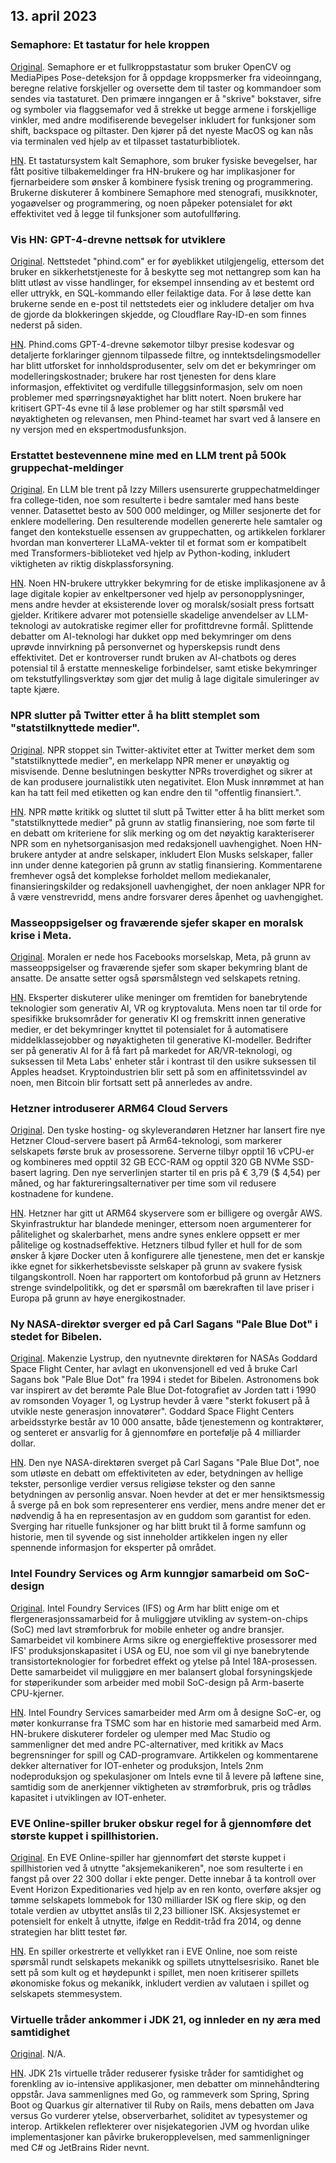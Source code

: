 

<CallToAction />

<Steps>

## 13. april 2023

### Semaphore: Et tastatur for hele kroppen

[Original](https://github.com/everythingishacked/Semaphore).
Semaphore er et fullkroppstastatur som bruker OpenCV og MediaPipes Pose-deteksjon for å oppdage kroppsmerker fra videoinngang, beregne relative forskjeller og oversette dem til taster og kommandoer som sendes via tastaturet. Den primære inngangen er å "skrive" bokstaver, sifre og symboler via flaggsemafor ved å strekke ut begge armene i forskjellige vinkler, med andre modifiserende bevegelser inkludert for funksjoner som shift, backspace og piltaster. Den kjører på det nyeste MacOS og kan nås via terminalen ved hjelp av et tilpasset tastaturbibliotek.

[HN](http://news.ycombinator.com/item?id=35536550).
Et tastatursystem kalt Semaphore, som bruker fysiske bevegelser, har fått positive tilbakemeldinger fra HN-brukere og har implikasjoner for fjernarbeidere som ønsker å kombinere fysisk trening og programmering. Brukerne diskuterer å kombinere Semaphore med stenografi, musikknoter, yogaøvelser og programmering, og noen påpeker potensialet for økt effektivitet ved å legge til funksjoner som autofullføring.

### Vis HN: GPT-4-drevne nettsøk for utviklere

[Original](https://www.phind.com).
Nettstedet "phind.com" er for øyeblikket utilgjengelig, ettersom det bruker en sikkerhetstjeneste for å beskytte seg mot nettangrep som kan ha blitt utløst av visse handlinger, for eksempel innsending av et bestemt ord eller uttrykk, en SQL-kommando eller feilaktige data. For å løse dette kan brukerne sende en e-post til nettstedets eier og inkludere detaljer om hva de gjorde da blokkeringen skjedde, og Cloudflare Ray-ID-en som finnes nederst på siden.

[HN](http://news.ycombinator.com/item?id=35543668).
Phind.coms GPT-4-drevne søkemotor tilbyr presise kodesvar og detaljerte forklaringer gjennom tilpassede filtre, og inntektsdelingsmodeller har blitt utforsket for innholdsprodusenter, selv om det er bekymringer om modelleringskostnader; brukere har rost tjenesten for dens klare informasjon, effektivitet og verdifulle tilleggsinformasjon, selv om noen problemer med spørringsnøyaktighet har blitt notert. Noen brukere har kritisert GPT-4s evne til å løse problemer og har stilt spørsmål ved nøyaktigheten og relevansen, men Phind-teamet har svart ved å lansere en ny versjon med en ekspertmodusfunksjon.

### Erstattet bestevennene mine med en LLM trent på 500k gruppechat-meldinger

[Original](https://www.izzy.co/blogs/robo-boys.html).
En LLM ble trent på Izzy Millers usensurerte gruppechatmeldinger fra college-tiden, noe som resulterte i bedre samtaler med hans beste venner. Datasettet besto av 500 000 meldinger, og Miller sesjonerte det for enklere modellering. Den resulterende modellen genererte hele samtaler og fanget den kontekstuelle essensen av gruppechatten, og artikkelen forklarer hvordan man konverterer LLaMA-vekter til et format som er kompatibelt med Transformers-biblioteket ved hjelp av Python-koding, inkludert viktigheten av riktig diskplassforsyning.

[HN](http://news.ycombinator.com/item?id=35540154).
Noen HN-brukere uttrykker bekymring for de etiske implikasjonene av å lage digitale kopier av enkeltpersoner ved hjelp av personopplysninger, mens andre hevder at eksisterende lover og moralsk/sosialt press fortsatt gjelder. Kritikere advarer mot potensielle skadelige anvendelser av LLM-teknologi av autokratiske regimer eller for profittdrevne formål. Splittende debatter om AI-teknologi har dukket opp med bekymringer om dens uprøvde innvirkning på personvernet og hyperskepsis rundt dens effektivitet. Det er kontroverser rundt bruken av AI-chatbots og deres potensial til å erstatte menneskelige forbindelser, samt etiske bekymringer om tekstutfyllingsverktøy som gjør det mulig å lage digitale simuleringer av tapte kjære.

### NPR slutter på Twitter etter å ha blitt stemplet som "statstilknyttede medier".

[Original](https://www.wbur.org/npr/1169269161/npr-leaves-twitter-government-funded-media-label).
NPR stoppet sin Twitter-aktivitet etter at Twitter merket dem som "statstilknyttede medier", en merkelapp NPR mener er unøyaktig og misvisende. Denne beslutningen beskytter NPRs troverdighet og sikrer at de kan produsere journalistikk uten negativitet. Elon Musk innrømmet at han kan ha tatt feil med etiketten og kan endre den til "offentlig finansiert.".

[HN](http://news.ycombinator.com/item?id=35539280).
NPR møtte kritikk og sluttet til slutt på Twitter etter å ha blitt merket som "statstilknyttede medier" på grunn av statlig finansiering, noe som førte til en debatt om kriteriene for slik merking og om det nøyaktig karakteriserer NPR som en nyhetsorganisasjon med redaksjonell uavhengighet. Noen HN-brukere antyder at andre selskaper, inkludert Elon Musks selskaper, faller inn under denne kategorien på grunn av statlig finansiering. Kommentarene fremhever også det komplekse forholdet mellom mediekanaler, finansieringskilder og redaksjonell uavhengighet, der noen anklager NPR for å være venstrevridd, mens andre forsvarer deres åpenhet og uavhengighet.

### Masseoppsigelser og fraværende sjefer skaper en moralsk krise i Meta.

[Original](https://www.nytimes.com/2023/04/12/technology/meta-layoffs-employees-management.html).
Moralen er nede hos Facebooks morselskap, Meta, på grunn av masseoppsigelser og fraværende sjefer som skaper bekymring blant de ansatte. De ansatte setter også spørsmålstegn ved selskapets retning.

[HN](http://news.ycombinator.com/item?id=35537813).
Eksperter diskuterer ulike meninger om fremtiden for banebrytende teknologier som generativ AI, VR og kryptovaluta. Mens noen tar til orde for spesifikke bruksområder for generativ KI og fremskritt innen generative medier, er det bekymringer knyttet til potensialet for å automatisere middelklassejobber og nøyaktigheten til generative KI-modeller. Bedrifter ser på generativ AI for å få fart på markedet for AR/VR-teknologi, og suksessen til Meta Labs' enheter står i kontrast til den usikre suksessen til Apples headset. Kryptoindustrien blir sett på som en affinitetssvindel av noen, men Bitcoin blir fortsatt sett på annerledes av andre.

### Hetzner introduserer ARM64 Cloud Servers

[Original](https://www.hetzner.com/press-release/arm64-cloud/).
Den tyske hosting- og skyleverandøren Hetzner har lansert fire nye Hetzner Cloud-servere basert på Arm64-teknologi, som markerer selskapets første bruk av prosessorene. Serverne tilbyr opptil 16 vCPU-er og kombineres med opptil 32 GB ECC-RAM og opptil 320 GB NVMe SSD-basert lagring. Den nye serverlinjen starter til en pris på € 3,79 ($ 4,54) per måned, og har faktureringsalternativer per time som vil redusere kostnadene for kundene.

[HN](http://news.ycombinator.com/item?id=35540084).
Hetzner har gitt ut ARM64 skyservere som er billigere og overgår AWS. Skyinfrastruktur har blandede meninger, ettersom noen argumenterer for pålitelighet og skalerbarhet, mens andre synes enklere oppsett er mer pålitelige og kostnadseffektive. Hetzners tilbud fyller et hull for de som ønsker å kjøre Docker uten å konfigurere alle tjenestene, men det er kanskje ikke egnet for sikkerhetsbevisste selskaper på grunn av svakere fysisk tilgangskontroll. Noen har rapportert om kontoforbud på grunn av Hetzners strenge svindelpolitikk, og det er spørsmål om bærekraften til lave priser i Europa på grunn av høye energikostnader.

### Ny NASA-direktør sverger ed på Carl Sagans "Pale Blue Dot" i stedet for Bibelen.

[Original](https://www.independent.co.uk/space/nasa-director-carl-sagan-oath-b2317698.html).
Makenzie Lystrup, den nyutnevnte direktøren for NASAs Goddard Space Flight Center, har avlagt en ukonvensjonell ed ved å bruke Carl Sagans bok "Pale Blue Dot" fra 1994 i stedet for Bibelen. Astronomens bok var inspirert av det berømte Pale Blue Dot-fotografiet av Jorden tatt i 1990 av romsonden Voyager 1, og Lystrup hevder å være "sterkt fokusert på å utvikle neste generasjon innovatører". Goddard Space Flight Centers arbeidsstyrke består av 10 000 ansatte, både tjenestemenn og kontraktører, og senteret er ansvarlig for å gjennomføre en portefølje på 4 milliarder dollar.

[HN](http://news.ycombinator.com/item?id=35536612).
Den nye NASA-direktøren sverget på Carl Sagans "Pale Blue Dot", noe som utløste en debatt om effektiviteten av eder, betydningen av hellige tekster, personlige verdier versus religiøse tekster og den sanne betydningen av personlig ansvar. Noen hevder at det er mer hensiktsmessig å sverge på en bok som representerer ens verdier, mens andre mener det er nødvendig å ha en representasjon av en guddom som garantist for eden. Sverging har rituelle funksjoner og har blitt brukt til å forme samfunn og historie, men til syvende og sist inneholder artikkelen ingen ny eller spennende informasjon for eksperter på området.

### Intel Foundry Services og Arm kunngjør samarbeid om SoC-design

[Original](https://www.intel.com/content/www/us/en/newsroom/news/intel-foundry-arm-announce-multigeneration-collaboration-leading-edge-soc-design.html).
Intel Foundry Services (IFS) og Arm har blitt enige om et flergenerasjonssamarbeid for å muliggjøre utvikling av system-on-chips (SoC) med lavt strømforbruk for mobile enheter og andre bransjer. Samarbeidet vil kombinere Arms sikre og energieffektive prosessorer med IFS' produksjonskapasitet i USA og EU, noe som vil gi nye banebrytende transistorteknologier for forbedret effekt og ytelse på Intel 18A-prosessen. Dette samarbeidet vil muliggjøre en mer balansert global forsyningskjede for støperikunder som arbeider med mobil SoC-design på Arm-baserte CPU-kjerner.

[HN](http://news.ycombinator.com/item?id=35539057).
Intel Foundry Services samarbeider med Arm om å designe SoC-er, og møter konkurranse fra TSMC som har en historie med samarbeid med Arm. HN-brukere diskuterer fordeler og ulemper med Mac Studio og sammenligner det med andre PC-alternativer, med kritikk av Macs begrensninger for spill og CAD-programvare. Artikkelen og kommentarene dekker alternativer for IOT-enheter og produksjon, Intels 2nm nodeproduksjon og spekulasjoner om Intels evne til å levere på løftene sine, samtidig som de anerkjenner viktigheten av strømforbruk, pris og trådløs kapasitet i utviklingen av IOT-enheter.

### EVE Online-spiller bruker obskur regel for å gjennomføre det største kuppet i spillhistorien.

[Original](https://www.pcgamer.com/eve-online-player-uses-obscure-rule-to-pull-off-the-biggest-heist-in-the-games-history/).
En EVE Online-spiller har gjennomført det største kuppet i spillhistorien ved å utnytte "aksjemekanikeren", noe som resulterte i en fangst på over 22 300 dollar i ekte penger. Dette innebar å ta kontroll over Event Horizon Expeditionaries ved hjelp av en ren konto, overføre aksjer og tømme selskapets lommebok for 130 milliarder ISK og flere skip, og den totale verdien av utbyttet anslås til 2,23 billioner ISK. Aksjesystemet er potensielt for enkelt å utnytte, ifølge en Reddit-tråd fra 2014, og denne strategien har blitt testet før.

[HN](http://news.ycombinator.com/item?id=35533711).
En spiller orkestrerte et vellykket ran i EVE Online, noe som reiste spørsmål rundt selskapets mekanikk og spillets utnyttelsesrisiko. Ranet ble sett på som kult og et høydepunkt i spillet, men noen kritiserer spillets økonomiske fokus og mekanikk, inkludert verdien av valutaen i spillet og selskapets stemmesystem.

### Virtuelle tråder ankommer i JDK 21, og innleder en ny æra med samtidighet

[Original](https://www.infoq.com/news/2023/04/virtual-threads-arrives-jdk21/).
N/A.

[HN](http://news.ycombinator.com/item?id=35535906).
JDK 21s virtuelle tråder reduserer fysiske tråder for samtidighet og forenkling av io-intensive applikasjoner, men debatter om minnehåndtering oppstår. Java sammenlignes med Go, og rammeverk som Spring, Spring Boot og Quarkus gir alternativer til Ruby on Rails, mens debatten om Java versus Go vurderer ytelse, observerbarhet, soliditet av typesystemer og interop. Artikkelen reflekterer over nisjekategorien JVM og hvordan ulike implementasjoner kan påvirke brukeropplevelsen, med sammenligninger med C# og JetBrains Rider nevnt.

</Steps>